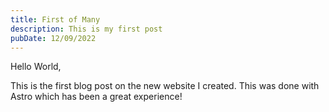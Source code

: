 ```yaml
---
title: First of Many
description: This is my first post
pubDate: 12/09/2022
---
```


Hello World,

This is the first blog post on the new website I created.
This was done with Astro which has been a great experience!
